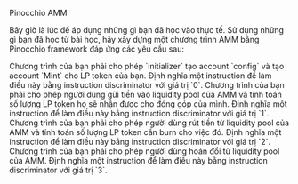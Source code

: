 
<ChallengeTitle>Pinocchio AMM</ChallengeTitle>

Bây giờ là lúc để áp dụng những gì bạn đã học vào thực tế. Sử dụng những gì bạn đã học từ bài học, hãy xây dựng một chương trình AMM bằng Pinocchio framework đáp ứng các yêu cầu sau:

<RequirementList>
  <Requirement title="Thử thách 1: Tạo account `Config`">
    Chương trình của bạn phải cho phép `initializer` tạo account `config` và tạo account `Mint` cho LP token của bạn. Định nghĩa một instruction để làm điều này bằng instruction discriminator với giá trị `0`.
  </Requirement>

  <Requirement title="Thử thách 2: Gửi tiền vào AMM">
    Chương trình của bạn phải cho phép người dùng gửi tiền vào liquidity pool của AMM và tính toán số lượng LP token họ sẽ nhận được cho đóng góp của mình. Định nghĩa một instruction để làm điều này bằng instruction discriminator với giá trị `1`.
  </Requirement>

  <Requirement title="Thử thách 3: Rút tiền từ AMM">
    Chương trình của bạn phải cho phép người dùng rút tiền từ liquidity pool của AMM và tính toán số lượng LP token cần burn cho việc đó. Định nghĩa một instruction để làm điều này bằng instruction discriminator với giá trị `2`.
  </Requirement>

  <Requirement title="Thử thách 4: Hoán đổi trong AMM">
    Chương trình của bạn phải cho phép người dùng hoán đổi từ liquidity pool của AMM. Định nghĩa một instruction để làm điều này bằng instruction discriminator với giá trị `3`.
  </Requirement>
</RequirementList>
